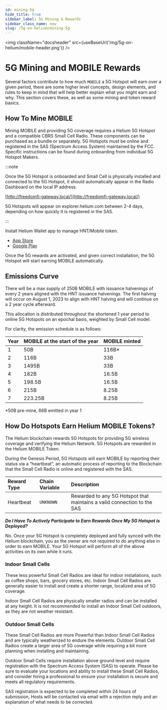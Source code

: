 ```yaml
---
id: mining-5g
hide_title: true
sidebar_label: 5G Mining & Rewards
sidebar_class_name: new
slug: /5g-on-helium/mining-5g
---
```



<img className="docsheader" src={useBaseUrl('img/5g-on-helium/mobile-header.png')} />

# 5G Mining and MOBILE Rewards

Several factors contribute to how much `MOBILE` a 5G Hotspot will earn over a given period, there
are some higher level concepts, design elements, and rules to keep in mind that will help better
explain what you might earn and why. This section covers these, as well as some mining and token
reward basics.

## How To Mine MOBILE

Mining MOBILE and providing 5G coverage requires a Helium 5G Hotspot and a compatible CBRS Small
Cell Radio. These components can be purchased as a bundle or separately. 5G Hotspots must be online
and registered in the SAS (Spectrum Access System) maintained by the FCC. Specific instructions can
be found during onboarding from individual 5G Hotspot Makers.

:::note

Once the 5G Hotspot is onboarded and Small Cell is physically installed and connected to the 5G
Hotspot, it should automatically appear in the Radio Dashboard on the local IP address.

[http://freedomfi-gateway.local/](http://freedomfi-gateway.local/)

5G Hotspots will appear on explorer.helium.com between 2-4 days, depending on how quickly it is
registered in the SAS.

:::

Install Helium Wallet app to manage HNT/Mobile token.

- [App Store](https://apps.apple.com/us/app/helium-Hotspot/id1450463605)
- [Google Play](https://play.google.com/store/apps/details?id=com.helium.wallet&gl=US)

Once the 5G rewards are activated, and given correct installation, the 5G Hotspot will start earning
MOBILE automatically.

## Emissions Curve

There will be a max supply of 250B MOBILE with issuance halvenings of every 2 years aligned with the
HNT issuance halvenings. The first halving will occur on August 1, 2023 to align with HNT halving
and will continue on a 2 year cycle afterward.

This allocation is distributed throughout the shortened 1 year period to online 5G Hotspots on an
epochal basis, weighted by Small Cell model.

For clarity, the emission schedule is as follows:

| Year | MOBILE at the start of the year | MOBILE minted |
| ---- | ------------------------------- | ------------- |
| 1    | 50B                             | 116B\*        |
| 2    | 116B                            | 33B           |
| 3    | 1495B                           | 33B           |
| 4    | 182B                            | 16.5B         |
| 5    | 198.5B                          | 16.5B         |
| 6    | 215B                            | 8.25B         |
| 7    | 223.25B                         | 8.25B         |

\*50B pre-mine, 66B emitted in year 1

## How Do Hotspots Earn Helium MOBILE Tokens?

The Helium blockchain rewards 5G Hotspots for providing 5G wireless coverage and verifying the
Helium Network. 5G Hotspots are rewarded in the Helium MOBILE Token.

During the Genesis Period, 5G Hotspots will earn MOBILE by reporting their status via a “heartbeat”,
an automatic process of reporting to the Blockchain that the Small Cell Radio is online and
registered with the SAS.

| Reward Type | Chain Variable | Description                                                             |
| :---------- | :------------- | :---------------------------------------------------------------------- |
| Heartbeat   | `UNKNOWN`      | Rewarded to any 5G Hotspot that maintains a valid connection to the SAS |

**_Do I Have To Actively Participate to Earn Rewards Once My 5G Hotspot is Deployed?_**

No. Once your 5G Hotspot is completely deployed and fully synced with the Helium blockchain, you as
the owner are not required to do anything else in order to earn MOBILE. Your 5G Hotspot will perform
all of the above activities on its own while it runs.

### Indoor Small Cells

These less powerful Small Cell Radios are ideal for indoor installations, such as coffee shops,
bars, grocery stores, etc. Indoor Small Cell Radios are generally easier to install and create a
shorter range, localized area of 5G coverage.

Indoor Small Cell Radios are physically smaller radios and can be installed at any height. It is not
recommended to install an Indoor Small Cell outdoors, as they are not weather resistant.

### Outdoor Small Cells

These Small Cell Radios are more Powerful than Indoor Small Cell Radios and are typically
weatherized to endure the elements. Outdoor Small Cell Radios create a larger area of 5G coverage
while requiring a bit more planning when installing and maintaining.

Outdoor Small Cells require installation above ground level and require registration with the
Spectrum Access System (SAS) to operate. Please be sure to evaluate your locations and ability to
install these Small Cell Radios, and consider hiring a professional to ensure your installation is
secure and meets all regulatory requirements.

SAS registration is expected to be completed within 24 hours of submission, Hosts will be contacted
via email with a rejection reply and an explanation of what needs to be corrected.
